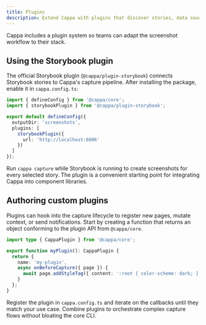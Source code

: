 ```yaml
---
title: Plugins
description: Extend Cappa with plugins that discover stories, data sources, or rendering targets.
---
```


Cappa includes a plugin system so teams can adapt the screenshot workflow to their stack.

## Using the Storybook plugin

The official Storybook plugin (`@cappa/plugin-storybook`) connects Storybook stories to Cappa's
capture pipeline. After installing the package, enable it in `cappa.config.ts`:

```ts
import { defineConfig } from '@cappa/core';
import { storybookPlugin } from '@cappa/plugin-storybook';

export default defineConfig({
  outputDir: 'screenshots',
  plugins: [
    storybookPlugin({
      url: 'http://localhost:6006'
    })
  ]
});
```

Run `cappa capture` while Storybook is running to create screenshots for every selected story. The
plugin is a convenient starting point for integrating Cappa into component libraries.

## Authoring custom plugins

Plugins can hook into the capture lifecycle to register new pages, mutate context, or send
notifications. Start by creating a function that returns an object conforming to the plugin API from
`@cappa/core`.

```ts
import type { CappaPlugin } from '@cappa/core';

export function myPlugin(): CappaPlugin {
  return {
    name: 'my-plugin',
    async onBeforeCapture({ page }) {
      await page.addStyleTag({ content: ':root { color-scheme: dark; }' });
    }
  };
}
```

Register the plugin in `cappa.config.ts` and iterate on the callbacks until they match your use
case. Combine plugins to orchestrate complex capture flows without bloating the core CLI.
